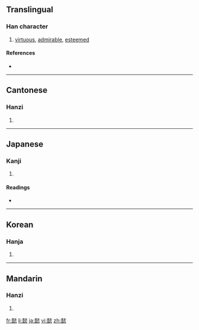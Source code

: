 ==Translingual==

===Han character===
{{Han char|rn=61|rad=心|as=18|sn=22|four=4713<sub>8</sub>|canj=土廿戈人心 (GTIOP), 土廿一人心 (GTMOP)}}

# [[virtuous]], [[admirable]], [[esteemed]]

====References====
* {{Han ref|kx=0409.050|dkj=11501|dj=0749.070|hdz=42371.030|uh=61FF|ud=25087|bh=C574|bd=50548}}

----

==Cantonese==

===Hanzi===
{{yue-hanzi|jyut=|y=yi3}}

# {{defn|Cantonese}}

----

==Japanese==

===Kanji===
{{ja-kanji|grade=|rs=心18}}

# {{defn|Japanese}}

====Readings====
* {{ja-readings|on=[[い]] (i)|kun=[[よい]] (yoi)}}

----

==Korean==

===Hanja===
{{ko-hanja|hangeul=의|eumhun=|rv=ui|mr=ŭi|y=uy}}

# {{defn|Korean}}

----

==Mandarin==

===Hanzi===
{{cmn-hanzi|pin=[[chǎng]] ([[chang3]]), [[yì]] ([[yi4]])|wg=ch'ang<sup>3</sup>, i<sup>4</sup>}}

# {{defn|Mandarin}}

[[fr:懿]]
[[li:懿]]
[[ja:懿]]
[[vi:懿]]
[[zh:懿]]
